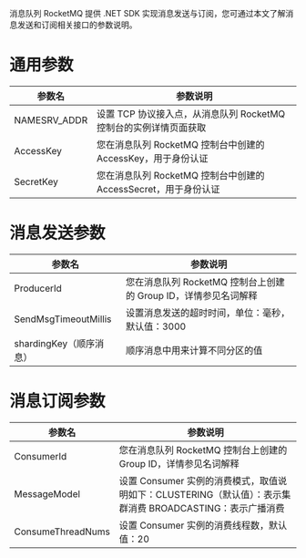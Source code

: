 消息队列 RocketMQ 提供 .NET SDK 实现消息发送与订阅，您可通过本文了解消息发送和订阅相关接口的参数说明。
# 通用参数
| 参数名	| 参数说明 | 
|----------|-------- |
| NAMESRV_ADDR	| 设置 TCP 协议接入点，从消息队列 RocketMQ 控制台的实例详情页面获取 | 
| AccessKey	| 您在消息队列 RocketMQ 控制台中创建的 AccessKey，用于身份认证 | 
| SecretKey	| 您在消息队列 RocketMQ 控制台中创建的 AccessSecret，用于身份认证 | 
# 消息发送参数

| 参数名	| 参数说明 | 
|-------|-------- |
| ProducerId | 您在消息队列 RocketMQ 控制台上创建的 Group ID，详情参见名词解释 |
| SendMsgTimeoutMillis	| 设置消息发送的超时时间，单位：毫秒，默认值：3000 | 
| shardingKey（顺序消息）	| 顺序消息中用来计算不同分区的值 | 

# 消息订阅参数
| 参数名	| 参数说明	|
|-------|-------- |
| ConsumerId	| 您在消息队列 RocketMQ 控制台上创建的 Group ID，详情参见名词解释	|
| MessageModel	| 设置 Consumer 实例的消费模式，取值说明如下：CLUSTERING（默认值）：表示集群消费 BROADCASTING：表示广播消费	|
| ConsumeThreadNums	| 设置 Consumer 实例的消费线程数，默认值：20	|